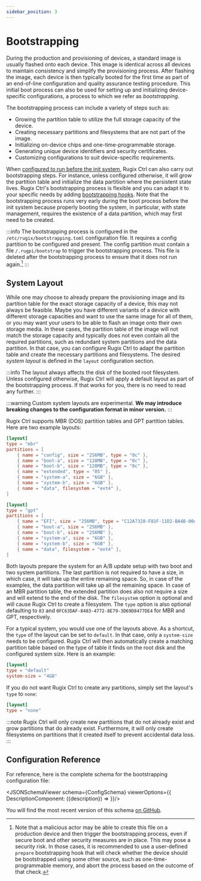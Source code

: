```yaml
---
sidebar_position: 3
---
```





# Bootstrapping

During the production and provisioning of devices, a standard image is usually flashed onto each device. This image is identical across all devices to maintain consistency and simplify the provisioning process. After flashing the image, each device is then typically booted for the first time as part of an end-of-line configuration and quality assurance testing procedure. This initial boot process can also be used for setting up and initializing device-specific configurations, a process to which we refer as _bootstrapping_.

The bootstrapping process can include a variety of steps such as:

- Growing the partition table to utilize the full storage capacity of the device.
- Creating necessary partitions and filesystems that are not part of the image.
- Initializing on-device chips and one-time-programmable storage.
- Generating unique device identifiers and security certificates.
- Customizing configurations to suit device-specific requirements.

When [configured to run before the init system](./state-management.mdx), Rugix Ctrl can also carry out bootstrapping steps. For instance, unless configured otherwise, it will grow the partition table and initialize the data partition where the persistent state lives. Rugix Ctrl's bootstrapping process is flexible and you can adapt it to your specific needs by adding [bootstrapping hooks](./hooks.md#bootstrapping-hooks).
Note that the bootstrapping process runs very early during the boot process before the init system because properly booting the system, in particular, with state management, requires the existence of a data partition, which may first need to be created.

:::info
The bootstrapping process is configured in the `/etc/rugix/bootstrapping.toml` configuration file. It requires a config partition to be configured and present. The config partition must contain a file `/.rugpi/bootstrap` to trigger the bootstrapping process. This file is deleted after the bootstrapping process to ensure that it does not run again.[^bootstrap-in-production]
:::

[^bootstrap-in-production]: Note that a malicious actor may be able to create this file on a production device and then trigger the bootstrapping process, even if secure boot and other security measures are in place. This may pose a security risk. In those cases, it is recommended to use a user-defined `prepare` bootstrapping hook that will check whether the device should be bootstrapped using some other source, such as one-time-programmable memory, and abort the process based on the outcome of that check.


## System Layout

While one may choose to already prepare the provisioning image and its partition table for the exact storage capacity of a device, this may not always be feasible. Maybe you have different variants of a device with different storage capacities and want to use the same image for all of them, or you may want your users to be able to flash an image onto their own storage media. In these cases, the partition table of the image will not match the storage capacity and typically does not even contain all the required partitions, such as redundant system partitions and the data partition. In that case, you can configure Rugix Ctrl to adapt the partition table and create the necessary partitions and filesystems. The desired _system layout_ is defined in the `layout` configuration section.

:::info
The layout always affects the disk of the booted root filesystem. Unless configured otherwise, Rugix Ctrl will apply a default layout as part of the bootstrapping process. If that works for you, there is no need to read any further.
:::

:::warning
Custom system layouts are experimental.
**We may introduce breaking changes to the configuration format in minor version.**
:::

Rugix Ctrl supports MBR (DOS) partition tables and GPT partition tables. Here are two example layouts:

```toml title="/etc/rugix/bootstrapping.toml"
[layout]
type = "mbr"
partitions = [
    { name = "config", size = "256MB", type = "0c" },
    { name = "boot-a", size = "128MB", type = "0c" },
    { name = "boot-b", size = "128MB", type = "0c" },
    { name = "extended", type = "05" },
    { name = "system-a", size = "6GB" },
    { name = "system-b", size = "6GB" },
    { name = "data", filesystem = "ext4" },
]
```

```toml title="/etc/rugix/bootstrapping.toml"
[layout]
type = "gpt"
partitions = [
    { name = "EFI", size = "256MB", type = "C12A7328-F81F-11D2-BA4B-00A0C93EC93B" },
    { name = "boot-a", size = "256MB" },
    { name = "boot-b", size = "256MB" },
    { name = "system-a", size = "6GB" },
    { name = "system-b", size = "6GB" },
    { name = "data", filesystem = "ext4" },
]
```

Both layouts prepare the system for an A/B update setup with two boot and two system partitions. The last partition is not required to have a size, in which case, it will take up the entire remaining space. So, in case of the examples, the data partition will take up all the remaining space. In case of an MBR partition table, the extended partition does also not require a size and will extend to the end of the disk. The `filesystem` option is optional and will cause Rugix Ctrl to create a filesystem. The `type` option is also optional defaulting to `83` and `0FC63DAF-8483-4772-8E79-3D69D8477DE4` for MBR and GPT, respectively.

For a typical system, you would use one of the layouts above. As a shortcut, the `type` of the layout can be set to `default`. In that case, only a `system-size` needs to be configured. Rugix Ctrl will then automatically create a matching partition table based on the type of table it finds on the root disk and the configured system size. Here is an example:

```toml title="bootstrapping.toml"
[layout]
type = "default"
system-size = "4GB"
```

If you do not want Rugix Ctrl to create any partitions, simply set the layout's `type` to `none`:

```toml title="bootstrapping.toml"
[layout]
type = "none"
```

:::note
Rugix Ctrl will only create new partitions that do not already exist and grow partitions that do already exist. Furthermore, it will only create filesystems on partitions that it created itself to prevent accidental data loss.
:::


## Configuration Reference

For reference, here is the complete schema for the bootstrapping configuration file:

<JSONSchemaViewer schema={ConfigSchema} viewerOptions={{
    DescriptionComponent: ({description}) => <ReactMarkdown children={description} />
}}/>

You will find the most recent version of this schema [on GitHub](https://github.com/silitics/rugix/blob/main/schemas/rugix-ctrl-bootstrapping.schema.json).